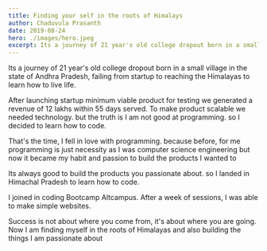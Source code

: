 ```yaml
---
title: Finding your self in the roots of Himalays
author: Chaduvula Prasanth
date: 2019-08-24
hero: ./images/hero.jpeg
excerpt: Its a journey of 21 year's old college dropout born in a small village in the state of Andhra Pradesh,  failing from startup to reaching the Himalayas to learn how to live life. 
---
```


Its a journey of 21 year's old college dropout born in a small village in the state of Andhra Pradesh, failing from startup to reaching the Himalayas to learn how to live life. 


After launching startup minimum viable product for testing we generated a revenue of 12 lakhs within 55 days served. To make product scalable we needed technology. but the truth is I am not good at programming. so I decided to learn how to code.


That's the time, I fell in love with programming. because before, for me programming is just necessity as I was computer science engineering but now it became my habit and passion to build the products I wanted to 

Its always good to build the products you passionate about. so I landed in Himachal Pradesh to learn how to code.


I joined in coding Bootcamp Altcampus. After a week of sessions, I was able to make simple websites.


Success is not about where you come from, it's about where you are going.
Now I am finding myself in the roots of Himalayas and also building the things I am passionate about

